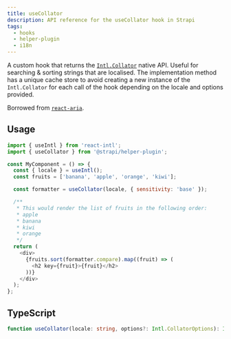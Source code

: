 ```yaml
---
title: useCollator
description: API reference for the useCollator hook in Strapi
tags:
  - hooks
  - helper-plugin
  - i18n
---
```


A custom hook that returns the [`Intl.Collator`](https://developer.mozilla.org/en-US/docs/Web/JavaScript/Reference/Global_Objects/Intl/Collator) native API.
Useful for searching & sorting strings that are localised. The implementation method has a unique cache store to avoid creating a new instance of the
`Intl.Collator` for each call of the hook depending on the locale and options provided.

Borrowed from [`react-aria`](https://github.com/adobe/react-spectrum/blob/main/packages/%40react-aria/i18n/src/useCollator.ts).

## Usage

```js
import { useIntl } from 'react-intl';
import { useCollator } from '@strapi/helper-plugin';

const MyComponent = () => {
  const { locale } = useIntl();
  const fruits = ['banana', 'apple', 'orange', 'kiwi'];

  const formatter = useCollator(locale, { sensitivity: 'base' });

  /**
   * This would render the list of fruits in the following order:
   * apple
   * banana
   * kiwi
   * orange
   */
  return (
    <div>
      {fruits.sort(formatter.compare).map((fruit) => (
        <h2 key={fruit}>{fruit}</h2>
      ))}
    </div>
  );
};
```

## TypeScript

```ts
function useCollator(locale: string, options?: Intl.CollatorOptions): Intl.Collator;
```
